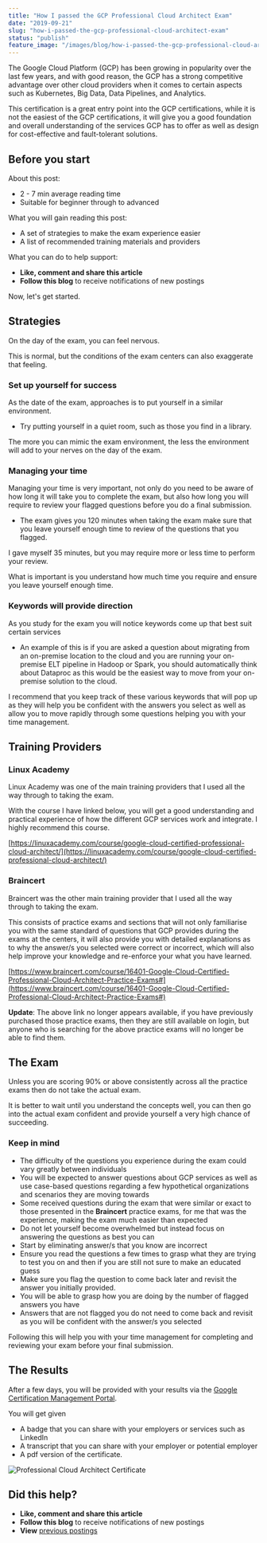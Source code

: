 ```yaml
---
title: "How I passed the GCP Professional Cloud Architect Exam"
date: "2019-09-21"
slug: "how-i-passed-the-gcp-professional-cloud-architect-exam"
status: "publish"
feature_image: "/images/blog/how-i-passed-the-gcp-professional-cloud-architect-exam/feature-image.png"
---
```


The Google Cloud Platform (GCP) has been growing in popularity over the last few years, and with good reason, the GCP has a strong competitive advantage over other cloud providers when it comes to certain aspects such as Kubernetes, Big Data, Data Pipelines, and Analytics.

This certification is a great entry point into the GCP certifications, while it is not the easiest of the GCP certifications, it will give you a good foundation and overall understanding of the services GCP has to offer as well as design for cost-effective and fault-tolerant solutions.

## Before you start

About this post:

*   2 - 7 min average reading time
*   Suitable for beginner through to advanced

What you will gain reading this post:

*   A set of strategies to make the exam experience easier
*   A list of recommended training materials and providers

What you can do to help support:

*   **Like, comment and share this article**
*   **Follow this blog** to receive notifications of new postings

Now, let's get started.

## Strategies

On the day of the exam, you can feel nervous.

This is normal, but the conditions of the exam centers can also exaggerate that feeling.   

### Set up yourself for success

As the date of the exam, approaches is to put yourself in a similar environment. 

*   Try putting yourself in a quiet room, such as those you find in a library. 

The more you can mimic the exam environment, the less the environment will add to your nerves on the day of the exam.

### Managing your time

Managing your time is very important, not only do you need to be aware of how long it will take you to complete the exam, but also how long you will require to review your flagged questions before you do a final submission. 

*   The exam gives you 120 minutes when taking the exam make sure that you leave yourself enough time to review of the questions that you flagged.  

I gave myself 35 minutes, but you may require more or less time to perform your review.

What is important is you understand how much time you require and ensure you leave yourself enough time.

### Keywords will provide direction

As you study for the exam you will notice keywords come up that best suit certain services

*   An example of this is if you are asked a question about migrating from an on-premise location to the cloud and you are running your on-premise ELT pipeline in Hadoop or Spark, you should automatically think about Dataproc as this would be the easiest way to move from your on-premise solution to the cloud. 

I recommend that you keep track of these various keywords that will pop up as they will help you be confident with the answers you select as well as allow you to move rapidly through some questions helping you with your time management.

## Training Providers

### Linux Academy

Linux Academy was one of the main training providers that I used all the way through to taking the exam. 

With the course I have linked below, you will get a good understanding and practical experience of how the different GCP services work and integrate. I highly recommend this course. 

[https://linuxacademy.com/course/google-cloud-certified-professional-cloud-architect/](https://linuxacademy.com/course/google-cloud-certified-professional-cloud-architect/)

### Braincert

Braincert was the other main training provider that I used all the way through to taking the exam. 

This consists of practice exams and sections that will not only familiarise you with the same standard of questions that GCP provides during the exams at the centers, it will also provide you with detailed explanations as to why the answer/s you selected were correct or incorrect, which will also help improve your knowledge and re-enforce your what you have learned.

[https://www.braincert.com/course/16401-Google-Cloud-Certified-Professional-Cloud-Architect-Practice-Exams#](https://www.braincert.com/course/16401-Google-Cloud-Certified-Professional-Cloud-Architect-Practice-Exams#)

**Update**: The above link no longer appears available, if you have previously purchased those practice exams, then they are still available on login, but anyone who is searching for the above practice exams will no longer be able to find them.

## The Exam

Unless you are scoring 90% or above consistently across all the practice exams then do not take the actual exam.

It is better to wait until you understand the concepts well, you can then go into the actual exam confident and provide yourself a very high chance of succeeding.  

### Keep in mind

*   The difficulty of the questions you experience during the exam could vary greatly between individuals
*   You will be expected to answer questions about GCP services as well as use case-based questions regarding a few hypothetical organizations and scenarios they are moving towards
*   Some received questions during the exam that were similar or exact to those presented in the **Braincert** practice exams, for me that was the experience, making the exam much easier than expected
*   Do not let yourself become overwhelmed but instead focus on answering the questions as best you can
*   Start by eliminating answer/s that you know are incorrect
*   Ensure you read the questions a few times to grasp what they are trying to test you on and then if you are still not sure to make an educated guess
*   Make sure you flag the question to come back later and revisit the answer you initially provided.
*   You will be able to grasp how you are doing by the number of flagged answers you have
*   Answers that are not flagged you do not need to come back and revisit as you will be confident with the answer/s you selected

Following this will help you with your time management for completing and reviewing your exam before your final submission.

## The Results

After a few days, you will be provided with your results via the [Google Certification Management Portal](https://www.credential.net/welcome).

You will get given

*   A badge that you can share with your employers or services such as LinkedIn
*   A transcript that you can share with your employer or potential employer
*   A pdf version of the certificate.

![Professional Cloud Architect Certificate](https://robertleggett.blog/wp-content/uploads/2019/09/gcp-certification.png?w=1024)

## Did this help?

*   **Like, comment and share this article**
*   **Follow this blog** to receive notifications of new postings
*   **View** [previous postings](https://robertleggett.blog/)
